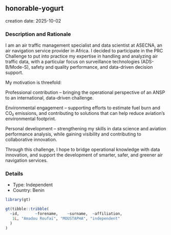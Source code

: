 
## honorable-yogurt
creation date: 2025-10-02


### Description and Rationale

I am an air traffic management specialist and data scientist at ASECNA, an air navigation service provider in Africa. I decided to participate in the PRC Challenge to put into practice my expertise in handling and analyzing air traffic data, with a particular focus on surveillance technologies (ADS-B/Mode-S), safety and quality performance, and data-driven decision support.

My motivation is threefold:

Professional contribution – bringing the operational perspective of an ANSP to an international, data-driven challenge.

Environmental engagement – supporting efforts to estimate fuel burn and CO₂ emissions, and contributing to solutions that can help reduce aviation’s environmental footprint.

Personal development – strengthening my skills in data science and aviation performance analysis, while gaining visibility and contributing to collaborative innovation.

Through this challenge, I hope to bridge operational knowledge with data innovation, and support the development of smarter, safer, and greener air navigation services.

### Details

* Type: Independent
* Country: Benin

```r
library(gt)

gt(tibble::tribble(
  ~id,       ~forename,    ~surname,  ~affiliation,
   1L, "Amadou Roufaï", "MOUSTAPHA", "independent"
  )
)
```
